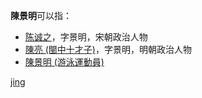 '''陳景明'''可以指：
* [[陈诚之|陈诚之]]，字景明，宋朝政治人物
* [[陳亮_(閩中十才子)|陳亮 (閩中十才子)]]，字景明，明朝政治人物
* [[陳景明_(游泳運動員)|陳景明 (游泳運動員)]]

{{disambig}}

[[Category:三字陈姓人名消歧义|jing]]